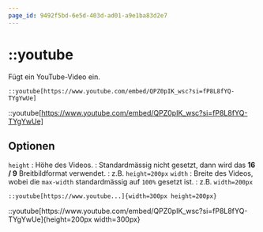 ```yaml
---
page_id: 9492f5bd-6e5d-403d-ad01-a9e1ba83d2e7
---
```



# ::youtube

Fügt ein YouTube-Video ein.

```mdx
::youtube[https://www.youtube.com/embed/QPZ0pIK_wsc?si=fP8L8fYQ-TYgYwUe]
```

<BrowserWindow>::youtube[https://www.youtube.com/embed/QPZ0pIK_wsc?si=fP8L8fYQ-TYgYwUe]</BrowserWindow>

## Optionen

`height` : Höhe des Videos. : Standardmässig nicht gesetzt, dann wird das **16 / 9** Breitbildformat verwendet. : z.B. `height=200px` `width` : Breite des Videos, wobei die `max-width` standardmässig auf `100%` gesetzt ist. : z.B. `width=200px`

```mdx
::youtube[https://www.youtube...]{width=300px height=200px}
```

<BrowserWindow>
::youtube[https://www.youtube.com/embed/QPZ0pIK_wsc?si=fP8L8fYQ-TYgYwUe]{height=200px width=300px}
</BrowserWindow>
